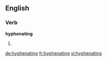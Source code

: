 ==English==

===Verb===
'''hyphenating'''

# {{present participle of|[[hyphenate]]}}

[[de:hyphenating]]
[[fr:hyphenating]]
[[vi:hyphenating]]